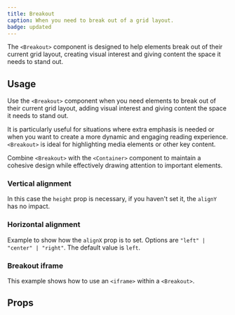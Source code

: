 ```yaml
---
title: Breakout
caption: When you need to break out of a grid layout.
badge: updated
---
```


The `<Breakout>` component is designed to help elements break out of their current grid layout, creating visual interest and giving content the space it needs to stand out.

## Usage

Use the `<Breakout>` component when you need elements to break out of their current grid layout, adding visual interest and giving content the space it needs to stand out.

It is particularly useful for situations where extra emphasis is needed or when you want to create a more dynamic and engaging reading experience. `<Breakout>` is ideal for highlighting media elements or other key content.

Combine `<Breakout>` with the `<Container>` component to maintain a cohesive design while effectively drawing attention to important elements.

<ComponentDemo file="./breakout-appearance.demo.tsx" />

### Vertical alignment

In this case the `height` prop is necessary, if you haven't set it, the `alignY` has no impact.

<ComponentDemo file="./vertical-breakout.demo.tsx" />

### Horizontal alignment

Example to show how the `alignX` prop is to set. Options are `"left" | "center" | "right"`. The default value is `left`.

<ComponentDemo file="./horizontal-breakout.demo.tsx" />

### Breakout iframe

This example shows how to use an `<iframe>` within a `<Breakout>`.

<ComponentDemo file="./iframe-breakout.demo.tsx" />

## Props

<StorybookHintMessage component={title} />

<PropsTable component={title} />
